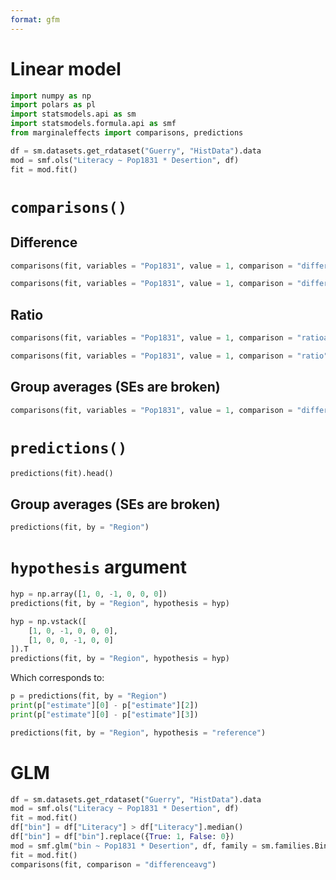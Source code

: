 ```yaml
---
format: gfm
---
```


# Linear model

```python
import numpy as np
import polars as pl
import statsmodels.api as sm
import statsmodels.formula.api as smf
from marginaleffects import comparisons, predictions

df = sm.datasets.get_rdataset("Guerry", "HistData").data
mod = smf.ols("Literacy ~ Pop1831 * Desertion", df)
fit = mod.fit()
```

# `comparisons()`

## Difference

```python
comparisons(fit, variables = "Pop1831", value = 1, comparison = "differenceavg")
```
```python
comparisons(fit, variables = "Pop1831", value = 1, comparison = "difference").head()
```

## Ratio

```python
comparisons(fit, variables = "Pop1831", value = 1, comparison = "ratioavg")
```

```python
comparisons(fit, variables = "Pop1831", value = 1, comparison = "ratio").head()
```

## Group averages (SEs are broken)

```python
comparisons(fit, variables = "Pop1831", value = 1, comparison = "difference", by = "Region")
```

# `predictions()` 

```python
predictions(fit).head()
```

## Group averages (SEs are broken)

```python
predictions(fit, by = "Region")
```

# `hypothesis` argument


```python
hyp = np.array([1, 0, -1, 0, 0, 0])
predictions(fit, by = "Region", hypothesis = hyp)

hyp = np.vstack([
    [1, 0, -1, 0, 0, 0],
    [1, 0, 0, -1, 0, 0]
]).T
predictions(fit, by = "Region", hypothesis = hyp)
```

Which corresponds to:

```python
p = predictions(fit, by = "Region")
print(p["estimate"][0] - p["estimate"][2])
print(p["estimate"][0] - p["estimate"][3])
```


```python
predictions(fit, by = "Region", hypothesis = "reference")
```

# GLM

```python
df = sm.datasets.get_rdataset("Guerry", "HistData").data
mod = smf.ols("Literacy ~ Pop1831 * Desertion", df)
fit = mod.fit()
df["bin"] = df["Literacy"] > df["Literacy"].median()
df["bin"] = df["bin"].replace({True: 1, False: 0})
mod = smf.glm("bin ~ Pop1831 * Desertion", df, family = sm.families.Binomial())
fit = mod.fit()
comparisons(fit, comparison = "differenceavg")
```